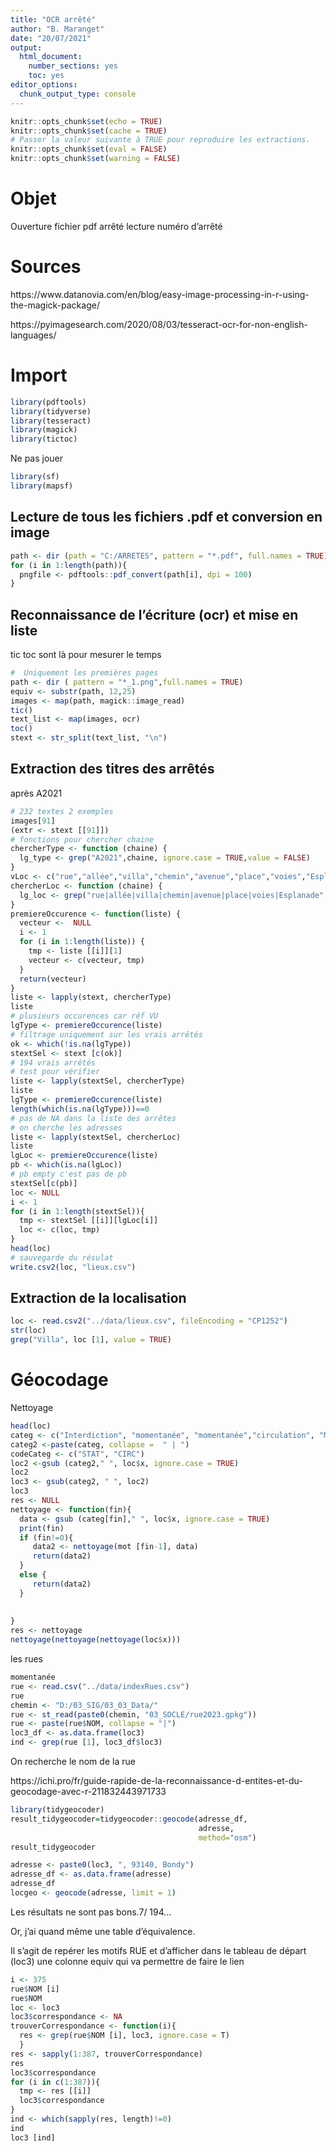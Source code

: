 ---
title: "OCR arrêté"
author: "B. Maranget"
date: "20/07/2021"
output: 
  html_document: 
    number_sections: yes
    toc: yes
editor_options: 
  chunk_output_type: console
---


```{r setup, include=FALSE}
knitr::opts_chunk$set(echo = TRUE)
knitr::opts_chunk$set(cache = TRUE)
# Passer la valeur suivante à TRUE pour reproduire les extractions.
knitr::opts_chunk$set(eval = FALSE)
knitr::opts_chunk$set(warning = FALSE)
```


# Objet

Ouverture fichier pdf arrêté lecture numéro d'arrêté

# Sources

https://www.datanovia.com/en/blog/easy-image-processing-in-r-using-the-magick-package/

https://pyimagesearch.com/2020/08/03/tesseract-ocr-for-non-english-languages/


# Import

```{r}
library(pdftools)
library(tidyverse)
library(tesseract)
library(magick)
library(tictoc)
```
Ne pas jouer


```{r}
library(sf)
library(mapsf)
```


## Lecture de tous les fichiers .pdf et  conversion en image

```{r, eval = FALSE}
path <- dir (path = "C:/ARRETES", pattern = "*.pdf", full.names = TRUE)
for (i in 1:length(path)){
  pngfile <- pdftools::pdf_convert(path[i], dpi = 100)
}
```


## Reconnaissance de l'écriture (ocr) et mise en liste

tic toc sont là pour mesurer le temps

```{r, eval = FALSE}
#  Uniquement les premières pages
path <- dir ( pattern = "*_1.png",full.names = TRUE)
equiv <- substr(path, 12,25)
images <- map(path, magick::image_read)
tic()
text_list <- map(images, ocr)
toc()
stext <- str_split(text_list, "\n")
```


## Extraction des titres des arrêtés


après A2021


```{r}
# 232 textes 2 exemples
images[91]
(extr <- stext [[91]])
# fonctions pour chercher chaine
chercherType <- function (chaine) {
  lg_type <- grep("A2021",chaine, ignore.case = TRUE,value = FALSE)
}
vLoc <- c("rue","allée","villa","chemin","avenue","place","voies","Esplanade")
chercherLoc <- function (chaine) {
  lg_loc <- grep("rue|allée|villa|chemin|avenue|place|voies|Esplanade",chaine, ignore.case = TRUE,value = FALSE)
}
premiereOccurence <- function(liste) {
  vecteur <-  NULL
  i <- 1
  for (i in 1:length(liste)) {
    tmp <- liste [[i]][1]
    vecteur <- c(vecteur, tmp)
  }
  return(vecteur)
}
liste <- lapply(stext, chercherType)
liste
# plusieurs occurences car réf VU
lgType <- premiereOccurence(liste)
# filtrage uniquement sur les vrais arrêtés
ok <- which(!is.na(lgType))
stextSel <- stext [c(ok)]
# 194 vrais arrêtés
# test pour vérifier
liste <- lapply(stextSel, chercherType)
liste
lgType <- premiereOccurence(liste)
length(which(is.na(lgType)))==0
# pas de NA dans la liste des arrêtes
# on cherche les adresses
liste <- lapply(stextSel, chercherLoc)
liste
lgLoc <- premiereOccurence(liste)
pb <- which(is.na(lgLoc))
# pb empty c'est pas de pb
stextSel[c(pb)]
loc <- NULL
i <- 1
for (i in 1:length(stextSel)){
  tmp <- stextSel [[i]][lgLoc[i]]
  loc <- c(loc, tmp)
}
head(loc)
# sauvegarde du résulat
write.csv2(loc, "lieux.csv")
```

## Extraction de la localisation


```{r}
loc <- read.csv2("../data/lieux.csv", fileEncoding = "CP1252")
str(loc)
grep("Villa", loc [1], value = TRUE)
```





# Géocodage

Nettoyage


```{r}
head(loc)
categ <- c("Interdiction", "momentanée", "momentanée","circulation", "Modification","Réglementation", "Autorisation","stationnement")
categ2 <-paste(categ, collapse =  " | ")
codeCateg <- c("STAT", "CIRC")
loc2 <-gsub (categ2," ", loc$x, ignore.case = TRUE)
loc2
loc3 <- gsub(categ2, " ", loc2)
loc3
res <- NULL
nettoyage <- function(fin){
  data <- gsub (categ[fin]," ", loc$x, ignore.case = TRUE)
  print(fin)
  if (fin!=0){
     data2 <- nettoyage(mot [fin-1], data)
     return(data2)
  }
  else {
     return(data2)
  }
  
 
}
res <- nettoyage 
nettoyage(nettoyage(nettoyage(loc$x)))
```

les rues

```{r}
momentanée 
rue <- read.csv("../data/indexRues.csv")
rue
chemin <- "D:/03_SIG/03_03_Data/"
rue <- st_read(paste0(chemin, "03_SOCLE/rue2023.gpkg"))
rue <- paste(rue$NOM, collapse = "|")
loc3_df <- as.data.frame(loc3)
ind <- grep(rue [1], loc3_df$loc3)
```

On recherche le nom de la rue 


https://ichi.pro/fr/guide-rapide-de-la-reconnaissance-d-entites-et-du-geocodage-avec-r-211832443971733




```{r}
library(tidygeocoder)
result_tidygeocoder=tidygeocoder::geocode(adresse_df,
                                          adresse,
                                          method="osm")
result_tidygeocoder
```

```{r}
adresse <- paste0(loc3, ", 93140, Bondy")
adresse_df <- as.data.frame(adresse)
adresse_df
locgeo <- geocode(adresse, limit = 1)
```


Les résultats ne sont pas bons.7/ 194...

Or, j'ai quand même une table d'équivalence.

Il s'agit de repérer les motifs RUE et d'afficher dans le tableau de départ (loc3)
une colonne equiv qui va permettre de faire le lien

```{r}
i <- 375
rue$NOM [i]
rue$NOM
loc <- loc3
loc3$correspondance <- NA
trouverCorrespondance <- function(i){
  res <- grep(rue$NOM [i], loc3, ignore.case = T)
  }
res <- sapply(1:387, trouverCorrespondance)
res
loc3$correspondance
for (i in c(1:387)){
  tmp <- res [[i]]
  loc3$correspondance
}
ind <- which(sapply(res, length)!=0)
ind
loc3 [ind]

```


